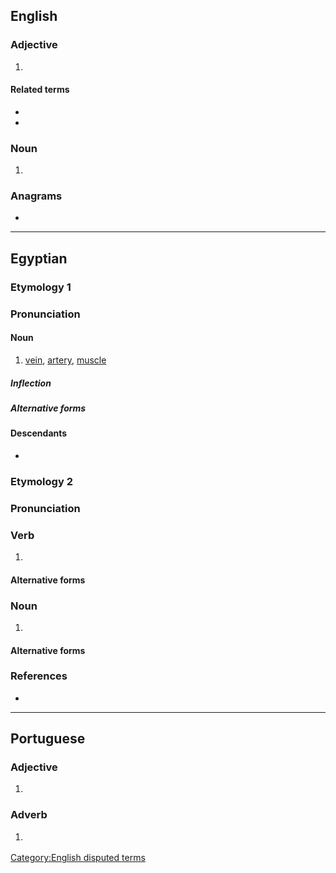 {{also|Mt|MT|mT|mt.|.mt|Mt.}}
==English==

===Adjective===
{{en-adj|-}}

# {{lb|en|biology}} {{abbreviation of|en|[[mitochondrial]]}}

====Related terms====
* {{l|en|mtDNA}}
* {{l|en|mt-mrca}}

===Noun===
{{head|en|noun}}

# {{lb|en|biology}} {{abbreviation of|en|[[mitochondrion]] or [[mitochondria]]}}

===Anagrams===
* {{anagrams|en|a=mt|TM|Tm}}

[[Category:English disputed terms]]

----

==Egyptian==

===Etymology 1===

===Pronunciation===
{{egy-IPA-E}}

====Noun====
{{egy-noun|f|head=<hiero>D52:X1-T14-T14-X1:F51</hiero>}}

# [[vein]], [[artery]], [[muscle]]

=====Inflection=====
{{egy-decl-noun|g=f|f=m}}

=====Alternative forms=====
{{egy-hieroforms
|<hiero>D52:X1*Z5-M17-M17</hiero>{{egy-glyph|F51D}}|}}

====Descendants====
* {{desc|cop|ⲙⲟⲩⲧ}}

===Etymology 2===

===Pronunciation===
{{egy-IPA-E}}

===Verb===
{{egy-verb|3-lit|head=<hiero>m-t:A14</hiero>}}

# {{alt form|egy|mwt|gloss=to die}}

====Alternative forms====
{{egy-hieroforms
|<hiero>m-t:Z6</hiero>|read1=mt}}

===Noun===
{{egy-noun|m|head=<hiero>m-t:A14</hiero>}}

# {{alt form|egy|mwt|gloss=death}}

====Alternative forms====
{{egy-hieroforms
|<hiero>m-t:Z6</hiero>|read1=mt}}

===References===
* {{R:egy:Wb|2|167}}

----

==Portuguese==

===Adjective===
{{head|pt|adjective}}

# {{lb|pt|Internet slang|text messaging}} {{abbreviation of|pt|muito||many}}

===Adverb===
{{head|pt|adverb}}

# {{lb|pt|Internet slang|text messaging}} {{abbreviation of|pt|muito||very}}